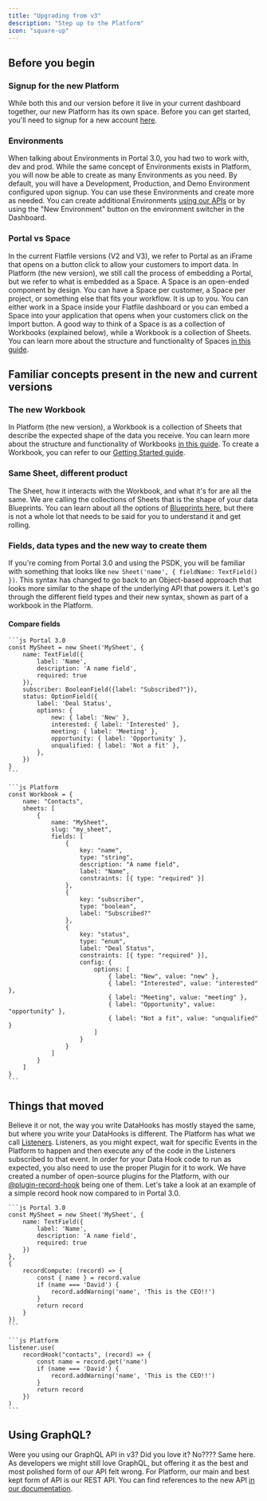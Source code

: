 ```yaml
---
title: "Upgrading from v3"
description: "Step up to the Platform"
icon: "square-up"
---
```


## Before you begin

### Signup for the new Platform

While both this and our version before it live in your current dashboard together, our new Platform has its own space. Before you can get started, you'll need to signup for a new account [here](https://flatfile.com/account/sign-up/).

### Environments

When talking about Environments in Portal 3.0, you had two to work with, dev and prod. While the same concept of Environments exists in Platform, you will now be able to create as many Environments as you need. By default, you will have a Development, Production, and Demo Environment configured upon signup. You can use these Environments and create more as needed. You can create additional Environments [using our APIs](https://reference.flatfile.com/api-reference/environments/create-an-environment) or by using the "New Environment" button on the environment switcher in the Dashboard.

### Portal vs Space

In the current Flatfile versions (V2 and V3), we refer to Portal as an iFrame that opens on a button click to allow your customers to import data. In Platform (the new version), we still call the process of embedding a Portal, but we refer to what is embedded as a Space. A Space is an open-ended component by design. You can have a Space per customer, a Space per project, or something else that fits your workflow. It is up to you. You can either work in a Space inside your Flatfile dashboard or you can embed a Space into your application that opens when your customers click on the Import button. A good way to think of a Space is as a collection of Workbooks (explained below), while a Workbook is a collection of Sheets. You can learn more about the structure and functionality of Spaces [in this guide](/developer-tools/spaces).

## Familiar concepts present in the new and current versions

### The new Workbook

In Platform (the new version), a Workbook is a collection of Sheets that describe the expected shape of the data you receive. You can learn more about the structure and functionality of Workbooks [in this guide](/apps/workbooks). To create a Workbook, you can refer to our [Getting Started guide](/apps/custom/meet-the-workbook).

### Same Sheet, different product

The Sheet, how it interacts with the Workbook, and what it's for are all the same. We are calling the collections of Sheets that is the shape of your data Blueprints. You can learn about all the options of [Blueprints here](/blueprint/overview), but there is not a whole lot that needs to be said for you to understand it and get rolling.

### Fields, data types and the new way to create them

If you're coming from Portal 3.0 and using the PSDK, you will be familiar with something that looks like `new Sheet('name', { fieldName: TextField() })`. This syntax has changed to go back to an Object-based approach that looks more similar to the shape of the underlying API that powers it. Let's go through the different field types and their new syntax, shown as part of a workbook in the Platform.

#### Compare fields

<CodeGroup>

    ```js Portal 3.0
    const MySheet = new Sheet('MySheet', {
        name: TextField({
            label: 'Name',
            description: 'A name field',
            required: true
        }),
        subscriber: BooleanField({label: "Subscribed?"}),
        status: OptionField({
            label: 'Deal Status',
            options: {
                new: { label: 'New' },
                interested: { label: 'Interested' },
                meeting: { label: 'Meeting' },
                opportunity: { label: 'Opportunity' },
                unqualified: { label: 'Not a fit' },
            },
        })
    }
    ```

    ```js Platform
    const Workbook = {
        name: "Contacts",
        sheets: [
            {
                name: "MySheet",
                slug: "my_sheet",
                fields: [
                    {
                        key: "name",
                        type: "string",
                        description: "A name field",
                        label: "Name",
                        constraints: [{ type: "required" }]
                    },
                    {
                        key: "subscriber",
                        type: "boolean",
                        label: "Subscribed?"
                    },
                    {
                        key: "status",
                        type: "enum",
                        label: "Deal Status",
                        constraints: [{ type: "required" }],
                        config: {
                            options: [
                                { label: "New", value: "new" },
                                { label: "Interested", value: "interested" },
                                { label: "Meeting", value: "meeting" },
                                { label: "Opportunity", value: "opportunity" },
                                { label: "Not a fit", value: "unqualified" }
                            ]
                        }
                    }
                ]
            }
        ]
    }
    ```

</CodeGroup>

## Things that moved

Believe it or not, the way you write DataHooks has mostly stayed the same, but where you write your DataHooks is different. The Platform has what we call [Listeners](/apps/custom/meet-the-listener). Listeners, as you might expect, wait for specific Events in the Platform to happen and then execute any of the code in the Listeners subscribed to that event. In order for your Data Hook code to run as expected, you also need to use the proper Plugin for it to work. We have created a number of open-source plugins for the Platform, with our [@plugin-record-hook](https://flatfile.com/plugins/plugin-record-hook) being one of them. Let's take a look at an example of a simple record hook now compared to in Portal 3.0.

<CodeGroup>

    ```js Portal 3.0
    const MySheet = new Sheet('MySheet', {
        name: TextField({
            label: 'Name',
            description: 'A name field',
            required: true
        })
    },
    {
        recordCompute: (record) => {
            const { name } = record.value
            if (name === 'David') {
                record.addWarning('name', 'This is the CEO!!')
            }
            return record
        }
    })
    ```

    ```js Platform
    listener.use(
        recordHook("contacts", (record) => {
            const name = record.get('name')
            if (name === 'David') {
                record.addWarning('name', 'This is the CEO!!')
            }
            return record
        })
    )
    ```

</CodeGroup>

## Using GraphQL?

Were you using our GraphQL API in v3? Did you love it? No???? Same here. As developers we might still love GraphQL, but offering it as the best and most polished form of our API felt wrong. For Platform, our main and best kept form of API is our REST API. You can find references to the new API [in our documentation](https://reference.flatfile.com/).

